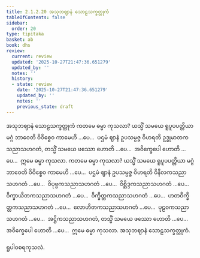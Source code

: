 ```yaml
---
title: 2.1.2.20 အသုဘဈာနံ သောဠသက္ခတ္တုကံ
tableOfContents: false
sidebar:
  order: 20
type: tipitaka
basket: ab
book: dhs
review:
  current: review
  updated: '2025-10-27T21:47:36.651279'
  updated_by: ''
  notes: ''
  history:
  - state: review
    date: '2025-10-27T21:47:36.651279'
    updated_by: ''
    notes: ''
    previous_state: draft
---
```



<ReviewStatus review={frontmatter.review} showDetails={true} />

<HypothesisAnnotation frontmatter={frontmatter} />

<DynamicBreadcrumb />

<Paragraph number="710" type="center" book="dhs">
<Emphasis>အသုဘဈာနံ သောဠသက္ခတ္တုကံ</Emphasis>
</Paragraph>

<Division number="263" book="dhs" e="ch" v="29" p="67">

<Paragraph number="711" book="dhs">
ကတမေ ဓမ္မာ ကုသလာ? ယသ္မိံ သမယေ ရူပူပပတ္တိယာ မဂ္ဂံ ဘာဝေတိ ဝိဝိစ္စေဝ ကာမေဟိ …ပေ…  ပဌမံ ဈာနံ ဥပသမ္ပဇ္ဇ ဝိဟရတိ ဥဒ္ဓုမာတကသညာသဟဂတံ, တသ္မိံ သမယေ ဖဿော ဟောတိ …ပေ…  အဝိက္ခေပေါ ဟောတိ …ပေ…  ဣမေ ဓမ္မာ ကုသလာ.
</Paragraph>

</Division>
<Division number="264" book="dhs" e="ch" v="29" p="68">

<Paragraph number="712" book="dhs">
ကတမေ ဓမ္မာ ကုသလာ? ယသ္မိံ သမယေ ရူပူပပတ္တိယာ မဂ္ဂံ ဘာဝေတိ ဝိဝိစ္စေဝ ကာမေဟိ …ပေ…  ပဌမံ ဈာနံ ဥပသမ္ပဇ္ဇ ဝိဟရတိ ဝိနီလကသညာသဟဂတံ …ပေ…  ဝိပုဗ္ဗကသညာသဟဂတံ …ပေ…  ဝိစ္ဆိဒ္ဒကသညာသဟဂတံ …ပေ…  ဝိက္ခာယိတကသညာသဟဂတံ …ပေ…  ဝိက္ခိတ္တကသညာသဟဂတံ …ပေ…  ဟတဝိက္ခိတ္တကသညာသဟဂတံ …ပေ…  လောဟိတကသညာသဟဂတံ …ပေ…  ပုဠဝကသညာသဟဂတံ …ပေ…  အဋ္ဌိကသညာသဟဂတံ, တသ္မိံ သမယေ ဖဿော ဟောတိ …ပေ…  အဝိက္ခေပေါ ဟောတိ …ပေ…  ဣမေ ဓမ္မာ ကုသလာ.

</Paragraph>
</Division>

<Paragraph number="713" type="center" book="dhs">
အသုဘဈာနံ သောဠသက္ခတ္တုကံ.

  
ရူပါဝစရကုသလံ.
</Paragraph>